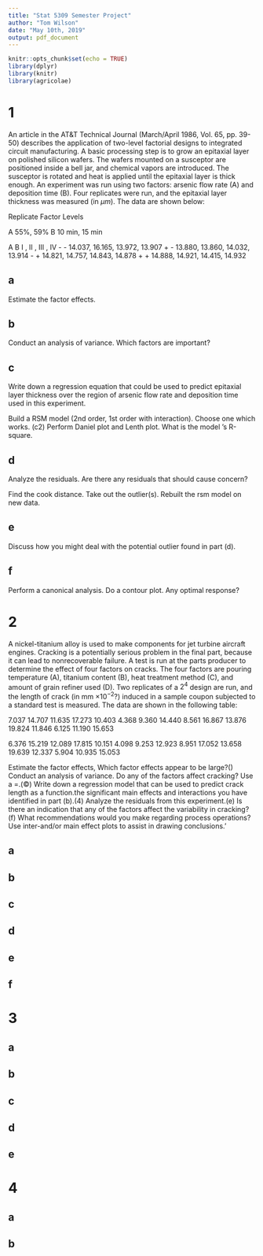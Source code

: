 ```yaml
---
title: "Stat 5309 Semester Project"
author: "Tom Wilson"
date: "May 10th, 2019"
output: pdf_document
---
```


```r
knitr::opts_chunk$set(echo = TRUE)
library(dplyr)
library(knitr)
library(agricolae)
```



# 1
An article in the AT&T Technical Journal (March/April 1986, Vol. 65, pp. 39-50) describes the application of two-level factorial designs to integrated circuit manufacturing. A basic processing step is to grow an epitaxial layer on polished silicon wafers. The wafers mounted on a susceptor are positioned inside a bell jar, and chemical vapors are introduced. The susceptor is rotated and heat is applied until the epitaxial layer is thick enough. An experiment was run using two factors: arsenic flow rate (A) and deposition time (B). Four replicates were run, and the epitaxial layer thickness was measured (in $\mu m$). The data are shown below:

Replicate Factor Levels

A 55%, 59%
B 10 min, 15 min

A B I     , II    , III   , IV
- - 14.037, 16.165, 13.972, 13.907 
+ - 13.880, 13.860, 14.032, 13.914
- + 14.821, 14.757, 14.843, 14.878 
+ + 14.888, 14.921, 14.415, 14.932




## a
Estimate the factor effects.

## b
Conduct an analysis of variance. Which factors are important?

## c
Write down a regression equation that could be used to predict epitaxial layer thickness over the region of arsenic flow rate and deposition time used in this experiment.

Build a RSM  model (2nd order, 1st order with interaction). Choose one which works. (c2) Perform Daniel plot and Lenth plot.  What is the model ‘s R-square. 

## d
Analyze the residuals. Are there any residuals that should cause concern?

Find the cook distance. Take out the outlier(s). Rebuilt the rsm model on new data.

## e
Discuss how you might deal with the potential outlier found in part (d).

## f
Perform a canonical analysis. Do a contour plot. Any optimal response?


# 2
A nickel-titanium alloy is used to make components for jet turbine aircraft engines. Cracking is a potentially serious problem in the final part, because it can lead to nonrecoverable failure. A test is run at the parts producer to determine the effect of four factors on cracks. The four factors are pouring temperature (A), titanium content (B), heat treatment method (C), and amount of grain refiner used (D). Two replicates of a $2^4$ design are run, and the length of crack (in mm $\times10^{-2}$?) induced in a sample coupon subjected to a standard test is measured. The data are shown in the following table:


7.037
14.707
11.635
17.273
10.403
4.368
9.360
14.440
8.561
16.867
13.876
19.824
11.846
6.125
11.190
15.653

6.376
15.219
12.089
17.815
10.151
4.098
9.253
12.923
8.951
17.052
13.658
19.639
12.337
5.904
10.935
15.053

Estimate the factor effects, Which factor effects appear to be large?\n\n() Conduct an analysis of variance. Do any of the factors affect cracking? Use a =\n0.05.\n\n(©) Write down a regression model that can be used to predict crack length as a function.\nof the significant main effects and interactions you have identified in part (b).\n\n(4) Analyze the residuals from this experiment.\n\n(e) Is there an indication that any of the factors affect the variability in cracking?\n\n(f) What recommendations would you make regarding process operations? Use inter-\naction and/or main effect plots to assist in drawing conclusions.'

## a
## b
## c
## d
## e
## f


# 3
## a
## b
## c
## d
## e

# 4
## a
## b

